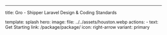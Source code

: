 ---
title: Gro - Shipper Laravel Design & Coding Standards

template: splash
hero:
  image:
    file: ../../assets/houston.webp
  actions:
    - text: Get Starting
      link: /package/package/
      icon: right-arrow
      variant: primary
    
     


